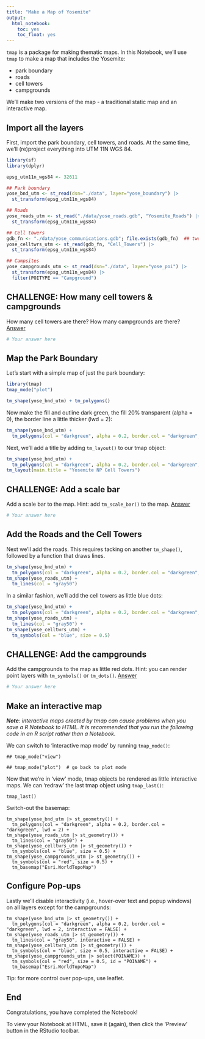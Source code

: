 ```yaml
---
title: "Make a Map of Yosemite"
output: 
  html_notebook:
    toc: yes
    toc_float: yes
---
```


`tmap` is a package for making thematic maps. In this Notebook, we'll use `tmap` to make a map that includes the Yosemite:

- park boundary  
- roads  
- cell towers  
- campgrounds

We'll make two versions of the map - a traditional static map and an interactive map.

## Import all the layers

First, import the park boundary, cell towers, and roads. At the same time, we'll (re)project everything into UTM 11N WGS 84.

```r
library(sf)
library(dplyr)

epsg_utm11n_wgs84 <- 32611

## Park boundary
yose_bnd_utm <- st_read(dsn="./data", layer="yose_boundary") |> 
  st_transform(epsg_utm11n_wgs84)

## Roads
yose_roads_utm <- st_read("./data/yose_roads.gdb", "Yosemite_Roads") |> 
  st_transform(epsg_utm11n_wgs84)

## Cell towers
gdb_fn <- "./data/yose_communications.gdb"; file.exists(gdb_fn)  ## two commands separated by ;
yose_celltwrs_utm <- st_read(gdb_fn, "Cell_Towers") |> 
  st_transform(epsg_utm11n_wgs84)

## Campsites
yose_campgrounds_utm <- st_read(dsn="./data", layer="yose_poi") |> 
  st_transform(epsg_utm11n_wgs84) |> 
  filter(POITYPE == "Campground")
```

## CHALLENGE: How many cell towers & campgrounds

How many cell towers are there? How many campgrounds are there? [Answer](https://bit.ly/3kyFMOT)

```r
# Your answer here

```

## Map the Park Boundary

Let's start with a simple map of just the park boundary:

```r
library(tmap)
tmap_mode("plot")

tm_shape(yose_bnd_utm) + tm_polygons()
```

Now make the fill and outline dark green, the fill 20% transparent (alpha = 0), the border line a little thicker (lwd = 2):

```r
tm_shape(yose_bnd_utm) + 
  tm_polygons(col = "darkgreen", alpha = 0.2, border.col = "darkgreen", lwd = 2)
```

Next, we'll add a title by adding `tm_layout()` to our tmap object:

```r
tm_shape(yose_bnd_utm) + 
  tm_polygons(col = "darkgreen", alpha = 0.2, border.col = "darkgreen", lwd = 2) +
tm_layout(main.title = "Yosemite NP Cell Towers")
```

## CHALLENGE: Add a scale bar

Add a scale bar to the map. Hint: add `tm_scale_bar()` to the map. [Answer](https://bit.ly/3hWmDVv)

```r
# Your answer here

```

## Add the Roads and the Cell Towers

Next we'll add the roads. This requires tacking on another `tm_shape()`, followed by a function that draws lines.

```r
tm_shape(yose_bnd_utm) + 
  tm_polygons(col = "darkgreen", alpha = 0.2, border.col = "darkgreen", lwd = 2) +
tm_shape(yose_roads_utm) +
  tm_lines(col = "gray50")
```

In a similar fashion, we'll add the cell towers as little blue dots:

```r
tm_shape(yose_bnd_utm) + 
  tm_polygons(col = "darkgreen", alpha = 0.2, border.col = "darkgreen", lwd = 2) +
tm_shape(yose_roads_utm) +
  tm_lines(col = "gray50") +
tm_shape(yose_celltwrs_utm) +
  tm_symbols(col = "blue", size = 0.5)
```

## CHALLENGE: Add the campgrounds 

Add the campgrounds to the map as little red dots. Hint: you can render point layers with `tm_symbols()` or `tm_dots()`. [Answer](https://bit.ly/3hQjvdD)

```r
# Your answer here

```

## Make an interactive map

*__Note__: interactive maps created by tmap can cause problems when you save a R Notebook to HTML. It is recommended that you run the following code in an R script rather than a Notebook.*

We can switch to 'interactive map mode' by running `tmap_mode()`:

```
## tmap_mode("view")

## tmap_mode("plot")  # go back to plot mode
```

Now that we're in 'view' mode, tmap objects be rendered as little interactive maps. We can 'redraw' the last tmap object using `tmap_last()`:

```
tmap_last()
```

Switch-out the basemap:

```
tm_shape(yose_bnd_utm |> st_geometry()) + 
  tm_polygons(col = "darkgreen", alpha = 0.2, border.col = "darkgreen", lwd = 2) +
tm_shape(yose_roads_utm |> st_geometry()) +
  tm_lines(col = "gray50") +
tm_shape(yose_celltwrs_utm |> st_geometry()) +
  tm_symbols(col = "blue", size = 0.5) +
tm_shape(yose_campgrounds_utm |> st_geometry()) +
  tm_symbols(col = "red", size = 0.5) +
  tm_basemap("Esri.WorldTopoMap")
```

## Configure Pop-ups

Lastly we'll disable interactivity (i.e., hover-over text and popup windows) on all layers except for the campgrounds: 

```
tm_shape(yose_bnd_utm |> st_geometry()) + 
  tm_polygons(col = "darkgreen", alpha = 0.2, border.col = "darkgreen", lwd = 2, interactive = FALSE) +
tm_shape(yose_roads_utm |> st_geometry()) +
  tm_lines(col = "gray50", interactive = FALSE) +
tm_shape(yose_celltwrs_utm |> st_geometry()) +
  tm_symbols(col = "blue", size = 0.5, interactive = FALSE) +
tm_shape(yose_campgrounds_utm |> select(POINAME)) +
  tm_symbols(col = "red", size = 0.5, id = "POINAME") +
  tm_basemap("Esri.WorldTopoMap")
```

Tip: for more control over pop-ups, use leaflet.

## End

Congratulations, you have completed the Notebook! 

To view your Notebook at HTML, save it (again), then click the 'Preview' button in the RStudio toolbar.


